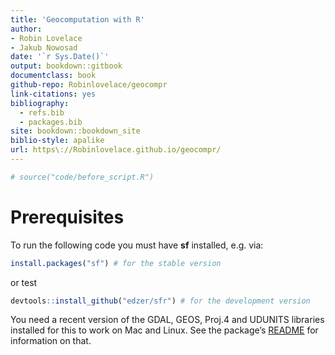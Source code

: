 ```yaml
--- 
title: 'Geocomputation with R'
author:
- Robin Lovelace
- Jakub Nowosad
date: '`r Sys.Date()`'
output: bookdown::gitbook
documentclass: book
github-repo: Robinlovelace/geocompr
link-citations: yes
bibliography:
  - refs.bib
  - packages.bib
site: bookdown::bookdown_site
biblio-style: apalike
url: https\://Robinlovelace.github.io/geocompr/
---
```


```r
# source("code/before_script.R")
```

# Prerequisites {-}

To run the following code you must have **sf** installed, e.g. via:

```r
install.packages("sf") # for the stable version
```

or test 

```r
devtools::install_github("edzer/sfr") # for the development version
```

You need a recent version of the GDAL, GEOS, Proj.4 and UDUNITS libraries installed for this to work on Mac and Linux. See the package's [README](https://github.com/edzer/sfr) for information on that.

